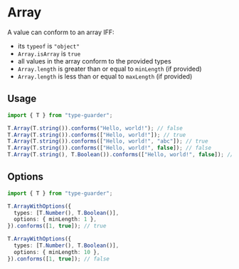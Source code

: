 # Array

A value can conform to an array IFF:

- its `typeof` is `"object"`
- `Array.isArray` is `true`
- all values in the array conform to the provided types
- `Array.length` is greater than or equal to `minLength` (if provided)
- `Array.length` is less than or equal to `maxLength` (if provided)

## Usage

```ts copy
import { T } from "type-guarder";

T.Array(T.string()).conforms("Hello, world!"); // false
T.Array(T.string()).conforms(["Hello, world!"]); // true
T.Array(T.string()).conforms(["Hello, world!", "abc"]); // true
T.Array(T.string()).conforms(["Hello, world!", false]); // false
T.Array(T.string(), T.Boolean()).conforms(["Hello, world!", false]); // true
```

## Options

```ts copy
import { T } from "type-guarder";

T.ArrayWithOptions({
  types: [T.Number(), T.Boolean()],
  options: { minLength: 1 },
}).conforms([1, true]); // true

T.ArrayWithOptions({
  types: [T.Number(), T.Boolean()],
  options: { minLength: 10 },
}).conforms([1, true]); // false
```
